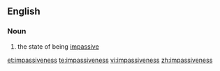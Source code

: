 ==English==
===Noun===
{{en-noun|-}}
# the state of being [[impassive]]

[[et:impassiveness]]
[[te:impassiveness]]
[[vi:impassiveness]]
[[zh:impassiveness]]